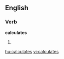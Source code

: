 
==English==

===Verb===
'''calculates'''

# {{third-person singular of|[[calculate]]}}

[[hu:calculates]]
[[vi:calculates]]